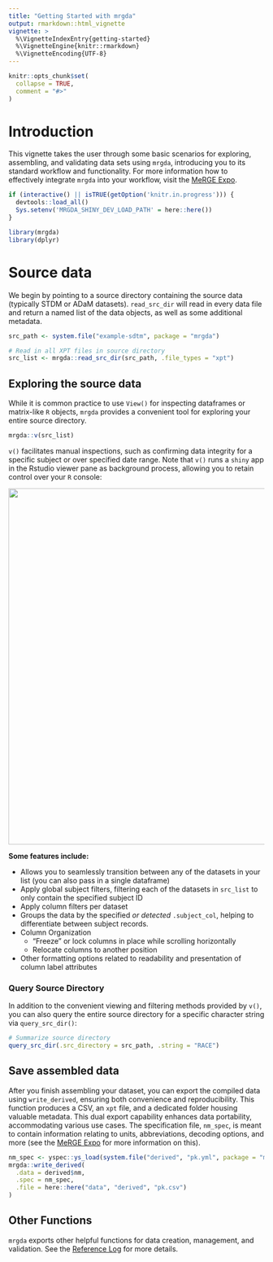 ```yaml
---
title: "Getting Started with mrgda"
output: rmarkdown::html_vignette
vignette: >
  %\VignetteIndexEntry{getting-started}
  %\VignetteEngine{knitr::rmarkdown}
  %\VignetteEncoding{UTF-8}
---
```


```r
knitr::opts_chunk$set(
  collapse = TRUE,
  comment = "#>"
)
```

# Introduction

This vignette takes the user through some basic scenarios for exploring, 
assembling, and validating data sets using `mrgda`, introducing you to its 
standard workflow and functionality. For more information how to effectively 
integrate `mrgda` into your workflow, visit the 
<a href="https://merge.metrumrg.com/expo/expo1-nonmem-foce/" target="_blank">
MeRGE Expo</a>.

```r
if (interactive() || isTRUE(getOption('knitr.in.progress'))) {
  devtools::load_all()
  Sys.setenv('MRGDA_SHINY_DEV_LOAD_PATH' = here::here())
}
```

```r
library(mrgda)
library(dplyr)
```


# Source data

We begin by pointing to a source directory containing the source data (typically
STDM or ADaM datasets). `read_src_dir` will read in every data file and return a
named list of the data objects, as well as some additional metadata.
```r
src_path <- system.file("example-sdtm", package = "mrgda")

# Read in all XPT files in source directory
src_list <- mrgda::read_src_dir(src_path, .file_types = "xpt")
```

## Exploring the source data

While it is common practice to use `View()` for inspecting dataframes or 
matrix-like `R` objects, `mrgda` provides a convenient tool for exploring your 
entire source directory. 

```r
mrgda::v(src_list)
```

`v()` facilitates manual inspections, such as confirming data integrity for a 
specific subject or over specified date range. Note that `v()` runs a `shiny` app
in the Rstudio viewer pane as background process, allowing you to retain control 
over your `R` console:

<img src="assets/v-example.png" width="700">

**Some features include:**

 - Allows you to seamlessly transition between any of the datasets in your list 
 (you can also pass in a single dataframe)
 - Apply global subject filters, filtering each of the datasets in `src_list` to
 only contain the specified subject ID
 - Apply column filters per dataset
 - Groups the data by the specified *or detected* `.subject_col`, helping to 
 differentiate between subject records.
 - Column Organization
    - "Freeze" or lock columns in place while scrolling horizontally
    - Relocate columns to another position
 - Other formatting options related to readability and presentation of column 
 label attributes

### Query Source Directory

In addition to the convenient viewing and filtering methods provided by `v()`, 
you can also query the entire source directory for a specific character string via
`query_src_dir()`:
```r
# Summarize source directory
query_src_dir(.src_directory = src_path, .string = "RACE")
```


## Save assembled data

After you finish assembling your dataset, you can export the compiled data using
`write_derived`, ensuring both convenience and reproducibility. This function 
produces a CSV, an `xpt` file, and a dedicated folder housing valuable metadata.
This dual export capability enhances data portability, accommodating various use cases.
The specification file, `nm_spec`, is meant to contain information relating to units,
abbreviations, decoding options, and more (see the 
<a href="https://merge.metrumrg.com/expo/expo1-nonmem-foce/" target="_blank">
MeRGE Expo</a> for more information on this).
```r
nm_spec <- yspec::ys_load(system.file("derived", "pk.yml", package = "mrgda"))
mrgda::write_derived(
  .data = derived$nm,
  .spec = nm_spec,
  .file = here::here("data", "derived", "pk.csv")
)
```


## Other Functions

`mrgda` exports other helpful functions for data creation, management, and validation. See the 
<a href="https://metrumresearchgroup.github.io/mrgda/reference/index.html" 
target="_blank">Reference Log</a> for more details.
